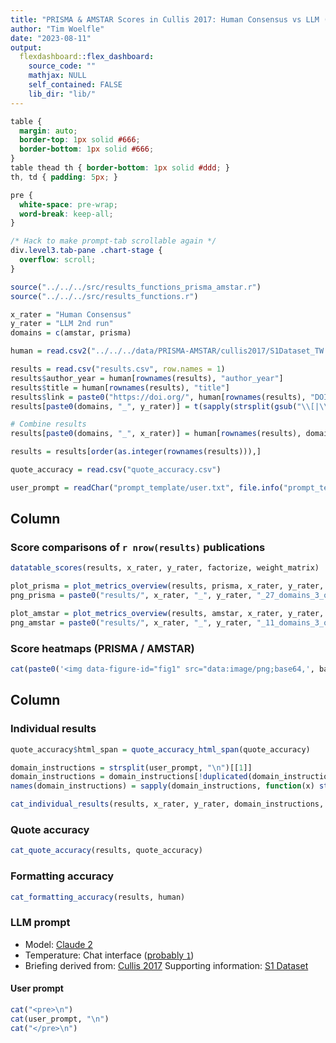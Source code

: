 ```yaml
---
title: "PRISMA & AMSTAR Scores in Cullis 2017: Human Consensus vs LLM (Claude 2) - 2nd run"
author: "Tim Woelfle"
date: "2023-08-11"
output: 
  flexdashboard::flex_dashboard:
    source_code: ""
    mathjax: NULL
    self_contained: FALSE
    lib_dir: "lib/"
---
```


```css
table {
  margin: auto;
  border-top: 1px solid #666;
  border-bottom: 1px solid #666;
}
table thead th { border-bottom: 1px solid #ddd; }
th, td { padding: 5px; }

pre {
  white-space: pre-wrap;
  word-break: keep-all;
}

/* Hack to make prompt-tab scrollable again */
div.level3.tab-pane .chart-stage {
  overflow: scroll;
}
```

```r
source("../../../src/results_functions_prisma_amstar.r")
source("../../../src/results_functions.r")

x_rater = "Human Consensus"
y_rater = "LLM 2nd run"
domains = c(amstar, prisma)

human = read.csv2("../../../data/PRISMA-AMSTAR/cullis2017/S1Dataset_TW.csv", row.names = 1, na.strings = NULL)

results = read.csv("results.csv", row.names = 1)
results$author_year = human[rownames(results), "author_year"]
results$title = human[rownames(results), "title"]
results$link = paste0("https://doi.org/", human[rownames(results), "DOI"])
results[paste0(domains, "_", y_rater)] = t(sapply(strsplit(gsub("\\[|\\]|\\'", "", results$llm_scores), ", ", fixed=T), as.character)) # strtoi

# Combine results
results[paste0(domains, "_", x_rater)] = human[rownames(results), domains]

results = results[order(as.integer(rownames(results))),]

quote_accuracy = read.csv("quote_accuracy.csv")

user_prompt = readChar("prompt_template/user.txt", file.info("prompt_template/user.txt")$size)
```

Column {data-width=55}
-------------------------------------

### Score comparisons of `r nrow(results)` publications

```r
datatable_scores(results, x_rater, y_rater, factorize, weight_matrix)
```

```r
plot_prisma = plot_metrics_overview(results, prisma, x_rater, y_rater, factorize, weight_matrix, nrow=6, ncol=5)
png_prisma = paste0("results/", x_rater, "_", y_rater, "_27_domains_3_options.png")

plot_amstar = plot_metrics_overview(results, amstar, x_rater, y_rater, factorize, weight_matrix, nrow=4)
png_amstar = paste0("results/", x_rater, "_", y_rater, "_11_domains_3_options.png")
```

### Score heatmaps (<a onclick="data = 'data:image/png;base64,`r base64enc::base64encode(png_prisma)`'; $('#score-heatmaps-prisma-amstar p.image-container')[0].style = 'background: url(&quot;' + data + '&quot;) center center / contain no-repeat;'; $('p.image-container img')[0].src = data;" style="cursor: pointer">PRISMA</a> / <a onclick="data = 'data:image/png;base64,`r base64enc::base64encode(png_amstar)`'; $('#score-heatmaps-prisma-amstar p.image-container')[0].style = 'background: url(&quot;' + data + '&quot;) center center / contain no-repeat;'; $('p.image-container img')[0].src = data;" style="cursor: pointer">AMSTAR</a>) {data-height=720}

```r
cat(paste0('<img data-figure-id="fig1" src="data:image/png;base64,', base64enc::base64encode(png_prisma), '" width="1536">'))
```

Column {data-width=45 .tabset}
-------------------------------------

### Individual results

```r
quote_accuracy$html_span = quote_accuracy_html_span(quote_accuracy)

domain_instructions = strsplit(user_prompt, "\n")[[1]]
domain_instructions = domain_instructions[!duplicated(domain_instructions)]
names(domain_instructions) = sapply(domain_instructions, function(x) strsplit(x, " ")[[1]][1])

cat_individual_results(results, x_rater, y_rater, domain_instructions, quote_accuracy)
```

### Quote accuracy

```r
cat_quote_accuracy(results, quote_accuracy)
```

### Formatting accuracy

```r
cat_formatting_accuracy(results, human)
```

### LLM prompt

* Model: [Claude 2](https://www.anthropic.com/index/claude-2)
* Temperature: Chat interface ([probably `1`](https://docs.anthropic.com/claude/reference/complete_post))
* Briefing derived from: [Cullis 2017](https://doi.org/10.1371/journal.pone.0175213) Supporting information: [S1 Dataset](https://doi.org/10.1371/journal.pone.0175213.s004)

#### User prompt

```r
cat("<pre>\n")
cat(user_prompt, "\n")
cat("</pre>\n")
```
